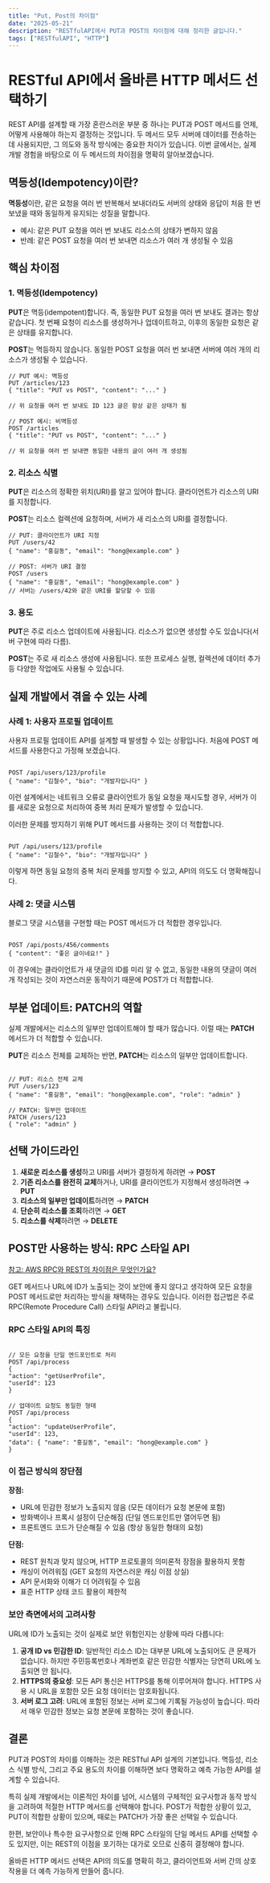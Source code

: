 ```yaml
---
title: "Put, Post의 차이점"
date: "2025-05-21"
description: "RESTfulAPI에서 PUT과 POST의 차이점에 대해 정리한 글입니다."
tags: ["RESTfulAPI", "HTTP"]
---
```


# RESTful API에서 올바른 HTTP 메서드 선택하기

REST API를 설계할 때 가장 혼란스러운 부분 중 하나는 PUT과 POST 메서드를 언제, 어떻게 사용해야 하는지 결정하는 것입니다. 두 메서드 모두 서버에 데이터를 전송하는 데 사용되지만, 그 의도와 동작 방식에는 중요한 차이가 있습니다. 이번 글에서는, 실제 개발 경험을 바탕으로 이 두 메서드의 차이점을 명확히 알아보겠습니다.

## 멱등성(Idempotency)이란?

**멱등성**이란, 같은 요청을 여러 번 반복해서 보내더라도 서버의 상태와 응답이 처음 한 번 보냈을 때와 동일하게 유지되는 성질을 말합니다.

- 예시: 같은 PUT 요청을 여러 번 보내도 리소스의 상태가 변하지 않음
- 반례: 같은 POST 요청을 여러 번 보내면 리소스가 여러 개 생성될 수 있음

## 핵심 차이점

### 1. 멱등성(Idempotency)

**PUT**은 멱등(idempotent)합니다. 즉, 동일한 PUT 요청을 여러 번 보내도 결과는 항상 같습니다. 첫 번째 요청이 리소스를 생성하거나 업데이트하고, 이후의 동일한 요청은 같은 상태를 유지합니다.

**POST**는 멱등하지 않습니다. 동일한 POST 요청을 여러 번 보내면 서버에 여러 개의 리소스가 생성될 수 있습니다.

```
// PUT 예시: 멱등성
PUT /articles/123
{ "title": "PUT vs POST", "content": "..." }

// 위 요청을 여러 번 보내도 ID 123 글은 항상 같은 상태가 됨

// POST 예시: 비멱등성
POST /articles
{ "title": "PUT vs POST", "content": "..." }

// 위 요청을 여러 번 보내면 동일한 내용의 글이 여러 개 생성됨
```

### 2. 리소스 식별

**PUT**은 리소스의 정확한 위치(URI)를 알고 있어야 합니다. 클라이언트가 리소스의 URI를 지정합니다.

**POST**는 리소스 컬렉션에 요청하며, 서버가 새 리소스의 URI를 결정합니다.

```
// PUT: 클라이언트가 URI 지정
PUT /users/42
{ "name": "홍길동", "email": "hong@example.com" }
```

```
// POST: 서버가 URI 결정
POST /users
{ "name": "홍길동", "email": "hong@example.com" }
// 서버는 /users/42와 같은 URI를 할당할 수 있음

```

### 3. 용도

**PUT**은 주로 리소스 업데이트에 사용됩니다. 리소스가 없으면 생성할 수도 있습니다(서버 구현에 따라 다름).

**POST**는 주로 새 리소스 생성에 사용됩니다. 또한 프로세스 실행, 컬렉션에 데이터 추가 등 다양한 작업에도 사용될 수 있습니다.

## 실제 개발에서 겪을 수 있는 사례

### 사례 1: 사용자 프로필 업데이트

사용자 프로필 업데이트 API를 설계할 때 발생할 수 있는 상황입니다. 처음에 POST 메서드를 사용한다고 가정해 보겠습니다.

```

POST /api/users/123/profile
{ "name": "김철수", "bio": "개발자입니다" }

```

이런 설계에서는 네트워크 오류로 클라이언트가 동일 요청을 재시도할 경우, 서버가 이를 새로운 요청으로 처리하여 중복 처리 문제가 발생할 수 있습니다.

이러한 문제를 방지하기 위해 PUT 메서드를 사용하는 것이 더 적합합니다.

```

PUT /api/users/123/profile
{ "name": "김철수", "bio": "개발자입니다" }

```

이렇게 하면 동일 요청의 중복 처리 문제를 방지할 수 있고, API의 의도도 더 명확해집니다.

### 사례 2: 댓글 시스템

블로그 댓글 시스템을 구현할 때는 POST 메서드가 더 적합한 경우입니다.

```

POST /api/posts/456/comments
{ "content": "좋은 글이네요!" }

```

이 경우에는 클라이언트가 새 댓글의 ID를 미리 알 수 없고, 동일한 내용의 댓글이 여러 개 작성되는 것이 자연스러운 동작이기 때문에 POST가 더 적합합니다.

## 부분 업데이트: PATCH의 역할

실제 개발에서는 리소스의 일부만 업데이트해야 할 때가 많습니다. 이럴 때는 **PATCH** 메서드가 더 적합할 수 있습니다.

**PUT**은 리소스 전체를 교체하는 반면, **PATCH**는 리소스의 일부만 업데이트합니다.

```

// PUT: 리소스 전체 교체
PUT /users/123
{ "name": "홍길동", "email": "hong@example.com", "role": "admin" }

// PATCH: 일부만 업데이트
PATCH /users/123
{ "role": "admin" }

```

## 선택 가이드라인

<ol className="list-decimal list-outside ml-4">
  <li>
    <b>새로운 리소스를 생성</b>하고 URI를 서버가 결정하게 하려면 → <b>POST</b>
  </li>
  <li>
    <b>기존 리소스를 완전히 교체</b>하거나, URI를 클라이언트가 지정해서
    생성하려면 → <b>PUT</b>
  </li>
  <li>
    <b>리소스의 일부만 업데이트</b>하려면 → <b>PATCH</b>
  </li>
  <li>
    <b>단순히 리소스를 조회</b>하려면 → <b>GET</b>
  </li>
  <li>
    <b>리소스를 삭제</b>하려면 → <b>DELETE</b>
  </li>
</ol>

## POST만 사용하는 방식: RPC 스타일 API

[참고: AWS RPC와 REST의 차이점은 무엇인가요?](https://aws.amazon.com/ko/compare/the-difference-between-rpc-and-rest/?utm_source=chatgpt.com)

GET 메서드나 URL에 ID가 노출되는 것이 보안에 좋지 않다고 생각하여 모든 요청을 POST 메서드로만 처리하는 방식을 채택하는 경우도 있습니다. 이러한 접근법은 주로 RPC(Remote Procedure Call) 스타일 API라고 불립니다.

### RPC 스타일 API의 특징

```

// 모든 요청을 단일 엔드포인트로 처리
POST /api/process
{
"action": "getUserProfile",
"userId": 123
}

// 업데이트 요청도 동일한 형태
POST /api/process
{
"action": "updateUserProfile",
"userId": 123,
"data": { "name": "홍길동", "email": "hong@example.com" }
}

```

### 이 접근 방식의 장단점

**장점:**

- URL에 민감한 정보가 노출되지 않음 (모든 데이터가 요청 본문에 포함)
- 방화벽이나 프록시 설정이 단순해짐 (단일 엔드포인트만 열어두면 됨)
- 프론트엔드 코드가 단순해질 수 있음 (항상 동일한 형태의 요청)

**단점:**

- REST 원칙과 맞지 않으며, HTTP 프로토콜의 의미론적 장점을 활용하지 못함
- 캐싱이 어려워짐 (GET 요청의 자연스러운 캐싱 이점 상실)
- API 문서화와 이해가 더 어려워질 수 있음
- 표준 HTTP 상태 코드 활용이 제한적

### 보안 측면에서의 고려사항

URL에 ID가 노출되는 것이 실제로 보안 위험인지는 상황에 따라 다릅니다:

<ol className="list-decimal list-outside ml-4">
  <li>
    <b>공개 ID vs 민감한 ID</b>: 일반적인 리소스 ID는 대부분 URL에 노출되어도 큰
    문제가 없습니다. 하지만 주민등록번호나 계좌번호 같은 민감한 식별자는 당연히
    URL에 노출되면 안 됩니다.
  </li>
  <li>
    <b>HTTPS의 중요성</b>: 모든 API 통신은 HTTPS를 통해 이루어져야 합니다. HTTPS
    사용 시 URL을 포함한 모든 요청 데이터는 암호화됩니다.
  </li>
  <li>
    <b>서버 로그 고려</b>: URL에 포함된 정보는 서버 로그에 기록될 가능성이
    높습니다. 따라서 매우 민감한 정보는 요청 본문에 포함하는 것이 좋습니다.
  </li>
</ol>

## 결론

PUT과 POST의 차이를 이해하는 것은 RESTful API 설계의 기본입니다. 멱등성, 리소스 식별 방식, 그리고 주요 용도의 차이를 이해하면 보다 명확하고 예측 가능한 API를 설계할 수 있습니다.

특히 실제 개발에서는 이론적인 차이를 넘어, 시스템의 구체적인 요구사항과 동작 방식을 고려하여 적절한 HTTP 메서드를 선택해야 합니다. POST가 적합한 상황이 있고, PUT이 적합한 상황이 있으며, 때로는 PATCH가 가장 좋은 선택일 수 있습니다.

한편, 보안이나 특수한 요구사항으로 인해 RPC 스타일의 단일 메서드 API를 선택할 수도 있지만, 이는 REST의 이점을 포기하는 대가로 오므로 신중히 결정해야 합니다.

올바른 HTTP 메서드 선택은 API의 의도를 명확히 하고, 클라이언트와 서버 간의 상호작용을 더 예측 가능하게 만들어 줍니다.
